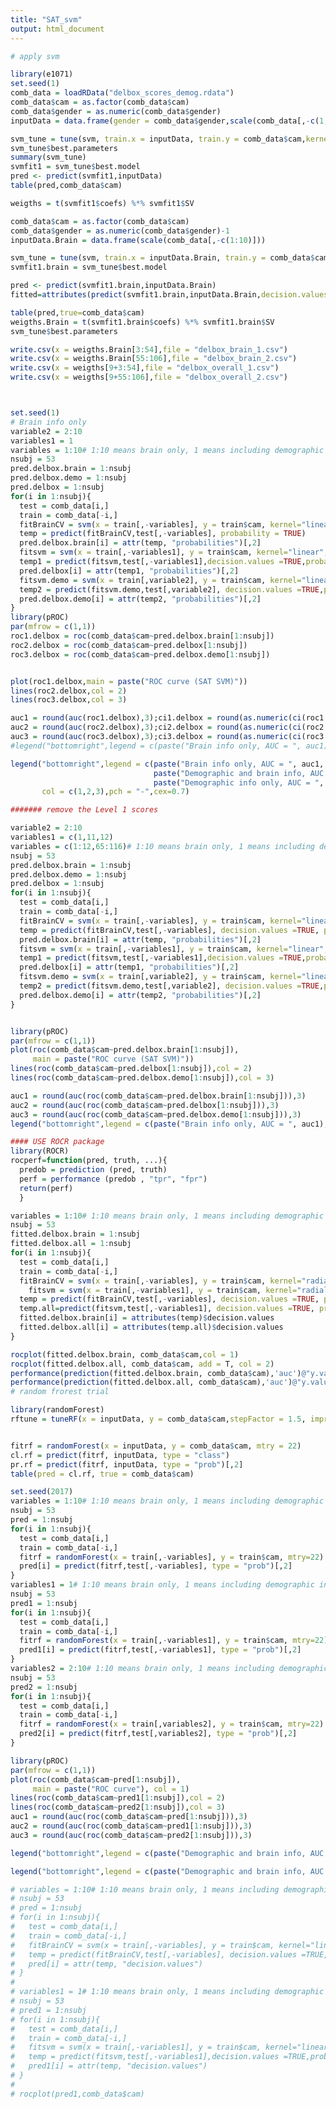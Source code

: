 ```yaml
---
title: "SAT_svm"
output: html_document
---
```


```r
# apply svm 

library(e1071)
set.seed(1)
comb_data = loadRData("delbox_scores_demog.rdata")
comb_data$cam = as.factor(comb_data$cam)
comb_data$gender = as.numeric(comb_data$gender)
inputData = data.frame(gender = comb_data$gender,scale(comb_data[,-c(1,2)]))

svm_tune = tune(svm, train.x = inputData, train.y = comb_data$cam,kernel="linear", ranges=list(epsilon = seq(0,1,0.1), cost = 2^(2:9)))
svm_tune$best.parameters
summary(svm_tune)
svmfit1 = svm_tune$best.model
pred <- predict(svmfit1,inputData)
table(pred,comb_data$cam)

weigths = t(svmfit1$coefs) %*% svmfit1$SV

comb_data$cam = as.factor(comb_data$cam)
comb_data$gender = as.numeric(comb_data$gender)-1
inputData.Brain = data.frame(scale(comb_data[,-c(1:10)]))

svm_tune = tune(svm, train.x = inputData.Brain, train.y = comb_data$cam,kernel="linear", ranges=list(epsilon = seq(0,1,0.1), cost = 2^(2:9)),decision.values=T)
svmfit1.brain = svm_tune$best.model

pred <- predict(svmfit1.brain,inputData.Brain)
fitted=attributes(predict(svmfit1.brain,inputData.Brain,decision.values=TRUE))$decision.values

table(pred,true=comb_data$cam)
weigths.Brain = t(svmfit1.brain$coefs) %*% svmfit1.brain$SV
svm_tune$best.parameters

write.csv(x = weigths.Brain[3:54],file = "delbox_brain_1.csv")
write.csv(x = weigths.Brain[55:106],file = "delbox_brain_2.csv")
write.csv(x = weigths[9+3:54],file = "delbox_overall_1.csv")
write.csv(x = weigths[9+55:106],file = "delbox_overall_2.csv")



set.seed(1)
# Brain info only
variable2 = 2:10
variables1 = 1
variables = 1:10# 1:10 means brain only, 1 means including demographic info
nsubj = 53
pred.delbox.brain = 1:nsubj
pred.delbox.demo = 1:nsubj
pred.delbox = 1:nsubj
for(i in 1:nsubj){
  test = comb_data[i,]
  train = comb_data[-i,]
  fitBrainCV = svm(x = train[,-variables], y = train$cam, kernel="linear",epsilon = 0,cost = 4,probability = T)
  temp = predict(fitBrainCV,test[,-variables], probability = TRUE)
  pred.delbox.brain[i] = attr(temp, "probabilities")[,2]
  fitsvm = svm(x = train[,-variables1], y = train$cam, kernel="linear",epsilon = 0,cost = 4,probability = T)
  temp1 = predict(fitsvm,test[,-variables1],decision.values =TRUE,probability = TRUE)
  pred.delbox[i] = attr(temp1, "probabilities")[,2]
  fitsvm.demo = svm(x = train[,variable2], y = train$cam, kernel="linear",epsilon = 0,cost = 4,probability = T)
  temp2 = predict(fitsvm.demo,test[,variable2], decision.values =TRUE,probability = TRUE)
  pred.delbox.demo[i] = attr(temp2, "probabilities")[,2]
}
library(pROC)
par(mfrow = c(1,1))
roc1.delbox = roc(comb_data$cam~pred.delbox.brain[1:nsubj])
roc2.delbox = roc(comb_data$cam~pred.delbox[1:nsubj])
roc3.delbox = roc(comb_data$cam~pred.delbox.demo[1:nsubj])


plot(roc1.delbox,main = paste("ROC curve (SAT SVM)"))
lines(roc2.delbox,col = 2)
lines(roc3.delbox,col = 3)

auc1 = round(auc(roc1.delbox),3);ci1.delbox = round(as.numeric(ci(roc1.delbox)),3)
auc2 = round(auc(roc2.delbox),3);ci2.delbox = round(as.numeric(ci(roc2.delbox)),3)
auc3 = round(auc(roc3.delbox),3);ci3.delbox = round(as.numeric(ci(roc3.delbox)),3)
#legend("bottomright",legend = c(paste("Brain info only, AUC = ", auc1), paste("Demographic and brain info, AUC = ", auc2)), col = c(1,2),pch = "-",cex=0.7)

legend("bottomright",legend = c(paste("Brain info only, AUC = ", auc1,'CI (', ci1.delbox[1],',',ci1.delbox[3],')'), 
                                paste("Demographic and brain info, AUC = ", auc2,'CI (', ci2.delbox[1],',',ci2.delbox[3],')'),
                                paste("Demographic info only, AUC = ", auc3,'CI (', ci3.delbox[1],',',ci3.delbox[3],')')), 
       col = c(1,2,3),pch = "-",cex=0.7)

####### remove the Level 1 scores

variable2 = 2:10
variables1 = c(1,11,12)
variables = c(1:12,65:116)# 1:10 means brain only, 1 means including demographic info
nsubj = 53
pred.delbox.brain = 1:nsubj
pred.delbox.demo = 1:nsubj
pred.delbox = 1:nsubj
for(i in 1:nsubj){
  test = comb_data[i,]
  train = comb_data[-i,]
  fitBrainCV = svm(x = train[,-variables], y = train$cam, kernel="linear",epsilon = 0,cost = 4,probability = T)
  temp = predict(fitBrainCV,test[,-variables], decision.values =TRUE, probability = TRUE)
  pred.delbox.brain[i] = attr(temp, "probabilities")[,2]
  fitsvm = svm(x = train[,-variables1], y = train$cam, kernel="linear",epsilon = 0,cost = 4,probability = T)
  temp1 = predict(fitsvm,test[,-variables1],decision.values =TRUE,probability = TRUE)
  pred.delbox[i] = attr(temp1, "probabilities")[,2]
  fitsvm.demo = svm(x = train[,variable2], y = train$cam, kernel="linear",epsilon = 0,cost = 4,probability = T)
  temp2 = predict(fitsvm.demo,test[,variable2], decision.values =TRUE,probability = TRUE)
  pred.delbox.demo[i] = attr(temp2, "probabilities")[,2]
}


library(pROC)
par(mfrow = c(1,1))
plot(roc(comb_data$cam~pred.delbox.brain[1:nsubj]),
     main = paste("ROC curve (SAT SVM)"))
lines(roc(comb_data$cam~pred.delbox[1:nsubj]),col = 2)
lines(roc(comb_data$cam~pred.delbox.demo[1:nsubj]),col = 3)

auc1 = round(auc(roc(comb_data$cam~pred.delbox.brain[1:nsubj])),3)
auc2 = round(auc(roc(comb_data$cam~pred.delbox[1:nsubj])),3)
auc3 = round(auc(roc(comb_data$cam~pred.delbox.demo[1:nsubj])),3)
legend("bottomright",legend = c(paste("Brain info only, AUC = ", auc1), paste("Demographic and brain info, AUC = ", auc2)), col = c(1,2),pch = "-",cex=0.7)

```


```r
#### USE ROCR package
library(ROCR)
rocperf=function(pred, truth, ...){
  predob = prediction (pred, truth)
  perf = performance (predob , "tpr", "fpr") 
  return(perf)
  }

variables = 1:10# 1:10 means brain only, 1 means including demographic info
nsubj = 53
fitted.delbox.brain = 1:nsubj
fitted.delbox.all = 1:nsubj
for(i in 1:nsubj){
  test = comb_data[i,]
  train = comb_data[-i,]
  fitBrainCV = svm(x = train[,-variables], y = train$cam, kernel="radial",epsilon = 0,cost = 4,probability = T)
    fitsvm = svm(x = train[,-variables1], y = train$cam, kernel="radial",epsilon = 0,cost = 4,probability = T)
  temp = predict(fitBrainCV,test[,-variables], decision.values =TRUE, probability = TRUE)
  temp.all=predict(fitsvm,test[,-variables1], decision.values =TRUE, probability = TRUE)
  fitted.delbox.brain[i] = attributes(temp)$decision.values
  fitted.delbox.all[i] = attributes(temp.all)$decision.values
}

rocplot(fitted.delbox.brain, comb_data$cam,col = 1)
rocplot(fitted.delbox.all, comb_data$cam, add = T, col = 2)
performance(prediction(fitted.delbox.brain, comb_data$cam),'auc')@"y.values" #0.57
performance(prediction(fitted.delbox.all, comb_data$cam),'auc')@"y.values"#0.75
# random frorest trial

library(randomForest)
rftune = tuneRF(x = inputData, y = comb_data$cam,stepFactor = 1.5, improve = 1e-5, ntreeTry = 500)


fitrf = randomForest(x = inputData, y = comb_data$cam, mtry = 22)
cl.rf = predict(fitrf, inputData, type = "class")
pr.rf = predict(fitrf, inputData, type = "prob")[,2]
table(pred = cl.rf, true = comb_data$cam)

set.seed(2017)
variables = 1:10# 1:10 means brain only, 1 means including demographic info
nsubj = 53
pred = 1:nsubj
for(i in 1:nsubj){
  test = comb_data[i,]
  train = comb_data[-i,]
  fitrf = randomForest(x = train[,-variables], y = train$cam, mtry=22)
  pred[i] = predict(fitrf,test[,-variables], type = "prob")[,2]
}
variables1 = 1# 1:10 means brain only, 1 means including demographic info
nsubj = 53
pred1 = 1:nsubj
for(i in 1:nsubj){
  test = comb_data[i,]
  train = comb_data[-i,]
  fitrf = randomForest(x = train[,-variables1], y = train$cam, mtry=22)
  pred1[i] = predict(fitrf,test[,-variables1], type = "prob")[,2]
}
variables2 = 2:10# 1:10 means brain only, 1 means including demographic info
nsubj = 53
pred2 = 1:nsubj
for(i in 1:nsubj){
  test = comb_data[i,]
  train = comb_data[-i,]
  fitrf = randomForest(x = train[,variables2], y = train$cam, mtry=22)
  pred2[i] = predict(fitrf,test[,variables2], type = "prob")[,2]
}

library(pROC)
par(mfrow = c(1,1))
plot(roc(comb_data$cam~pred[1:nsubj]),
     main = paste("ROC curve"), col = 1)
lines(roc(comb_data$cam~pred1[1:nsubj]),col = 2)
lines(roc(comb_data$cam~pred2[1:nsubj]),col = 3)
auc1 = round(auc(roc(comb_data$cam~pred[1:nsubj])),3)
auc2 = round(auc(roc(comb_data$cam~pred1[1:nsubj])),3)
auc3 = round(auc(roc(comb_data$cam~pred2[1:nsubj])),3)

legend("bottomright",legend = c(paste("Demographic and brain info, AUC = ", auc2),paste("Brain info only, AUC = ", auc1)), col = c(2,1,3),pch = "-",cex=0.7)

legend("bottomright",legend = c(paste("Demographic and brain info, AUC = ", auc2),paste("Brain info only, AUC = ", auc1),paste("Demographic info only, AUC = ", auc3)), col = c(2,1,3),pch = "-",cex=0.7)

# variables = 1:10# 1:10 means brain only, 1 means including demographic info
# nsubj = 53
# pred = 1:nsubj
# for(i in 1:nsubj){
#   test = comb_data[i,]
#   train = comb_data[-i,]
#   fitBrainCV = svm(x = train[,-variables], y = train$cam, kernel="linear",epsilon = 0,cost = 4,probability = T)
#   temp = predict(fitBrainCV,test[,-variables], decision.values =TRUE, probability = TRUE)
#   pred[i] = attr(temp, "decision.values")
# }
# 
# variables1 = 1# 1:10 means brain only, 1 means including demographic info
# nsubj = 53
# pred1 = 1:nsubj
# for(i in 1:nsubj){
#   test = comb_data[i,]
#   train = comb_data[-i,]
#   fitsvm = svm(x = train[,-variables1], y = train$cam, kernel="linear",epsilon = 0,cost = 4,probability = T)
#   temp = predict(fitsvm,test[,-variables1],decision.values =TRUE,probability = TRUE)
#   pred1[i] = attr(temp, "decision.values")
# }
# 
# rocplot(pred1,comb_data$cam)
```